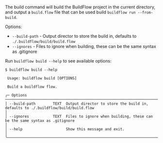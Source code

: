The build command will build the BuildFlow project in the current directory, and output a `build.flow` file that can be used build `buildflow run --from-build`.

Options:
- `--build-path` - Output director to store the build in, defaults to `./.buildflow/build/build.flow`
- `--ignores` - Files to ignore when building, these can be the same syntax as .gitignore

Run `buildflow build --help` to see available options:

```
$ buildflow build --help
                                                                                                                                              
 Usage: buildflow build [OPTIONS]                                                                                                             
                                                                                                                                              
 Build a buildflow flow.                                                                                                                      
                                                                                                                                              
╭─ Options ──────────────────────────────────────────────────────────────────────────────────────────────────────────────────────────────────╮
│ --build-path        TEXT  Output director to store the build in, defaults to ./.buildflow/build/build.flow                                 │
│ --ignores           TEXT  Files to ignore when building, these can be the same syntax as .gitignore                                        │
│ --help                    Show this message and exit.                                                                                      │
╰────────────────────────────────────────────────────────────────────────────────────────────────────────────────────────────────────────────╯
```